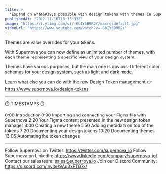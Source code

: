 ```yaml
---
title: >
  "Expand on what&#39;s possible with design tokens with themes in Supernova"
publishedAt: "2022-11-16T18:35:33Z"
image: "https://i.ytimg.com/vi/-GbIY6B9R2Y/maxresdefault.jpg"
videoUrl: "https://www.youtube.com/watch?v=-GbIY6B9R2Y"
---
```


Themes are value overrides for your tokens.

With Supernova you can now define an unlimited number of themes, with each theme representing a specific view of your design system.

Themes have various purposes, but the main one is obvious: Different color schemes for your design system, such as light and dark mode.

Learn what else you can do with the new Design Token management 👉 https://www.supernova.io/design-tokens

---

⏱️ TIMESTAMPS ⏱️

0:00 Introduction
0:30 Importing and connecting your Figma file with Supernova
2:20 Your Figma content presented in the new design token manager
3:00 Creating a new theme
5:50 Adding metadata on top of the tokens
7:20 Documenting your design tokens
10:20 Documenting themes
13:05 Automating the token changes

---

Follow Supernova on Twitter: https://twitter.com/supernova_io
Follow Supernova on LinkedIn: https://www.linkedin.com/company/supernova-io/
Contact our sales team: sales@supernova.io
Join our Discord Community: https://discord.com/invite/9Au3xFTG7x/
